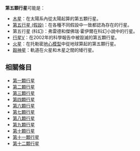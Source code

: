 '''第五顆行星'''可能是：
* [[木星|木星]]：在太陽系內從太陽起算的第五顆行星。
* [[第五行星_(假設)|第五行星 (假設)]]：在各種不同假設中一致都認為存在的行星。
* 第五行星 (科幻)：弗雷德和傑佛瑞·霍伊爾在科幻小說中的行星。
* [[行星V|行星V]]：在2002年的科學報告中被毀滅的第五顆行星。
* [[火星|火星]]：在托勒密[[地心說|地心模型]]中從地球算起的第五顆行星。
* [[穀神星|穀神星]]：軌道在火星和木星之間的矮行星。

==相關條目==
*[[第一顆行星|第一顆行星]]
*[[第二顆行星|第二顆行星]]
*[[第三顆行星|第三顆行星]]
*[[第四顆行星|第四顆行星]]
*[[第六顆行星|第六顆行星]]
*[[第七顆行星|第七顆行星]]
*[[第八顆行星|第八顆行星]]
*[[第九顆行星|第九顆行星]]
*[[第十顆行星|第十顆行星]]
*[[第十一顆行星|第十一顆行星]]
*[[第十二顆行星|第十二顆行星]]
{{disambig|cat=五字消歧义}}